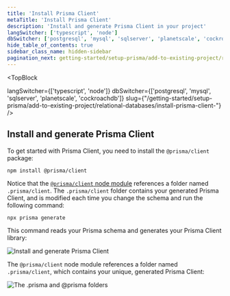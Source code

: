 ```yaml
---
title: 'Install Prisma Client'
metaTitle: 'Install Prisma Client'
description: 'Install and generate Prisma Client in your project'
langSwitcher: ['typescript', 'node']
dbSwitcher: ['postgresql', 'mysql', 'sqlserver', 'planetscale', 'cockroachdb']
hide_table_of_contents: true
sidebar_class_name: hidden-sidebar
pagination_next: getting-started/setup-prisma/add-to-existing-project/relational-databases/querying-the-database-typescript-planetscale
---
```

<head>
    <title>{frontMatter.metaTitle}</title>
</head> 

<TopBlock
 
  langSwitcher={['typescript', 'node']}
  dbSwitcher={['postgresql', 'mysql', 'sqlserver', 'planetscale', 'cockroachdb']}
  slug={"/getting-started/setup-prisma/add-to-existing-project/relational-databases/install-prisma-client-"}
 />



## Install and generate Prisma Client

To get started with Prisma Client, you need to install the `@prisma/client` package:

```terminal copy
npm install @prisma/client
```

Notice that the [`@prisma/client` node module](/orm/prisma-client/setup-and-configuration/generating-prisma-client#the-prismaclient-npm-package) references a folder named `.prisma/client`. The `.prisma/client` folder contains your generated Prisma Client, and is modified each time you change the schema and run the following command:

```terminal copy
npx prisma generate
```

This command reads your Prisma schema and generates your Prisma Client library:

![Install and generate Prisma Client](/img/getting-started/prisma-client-install-and-generate.png)

The `@prisma/client` node module references a folder named `.prisma/client`, which contains your unique, generated Prisma Client:

![The .prisma and @prisma folders](/img/getting-started/prisma-client-node-module.png)
